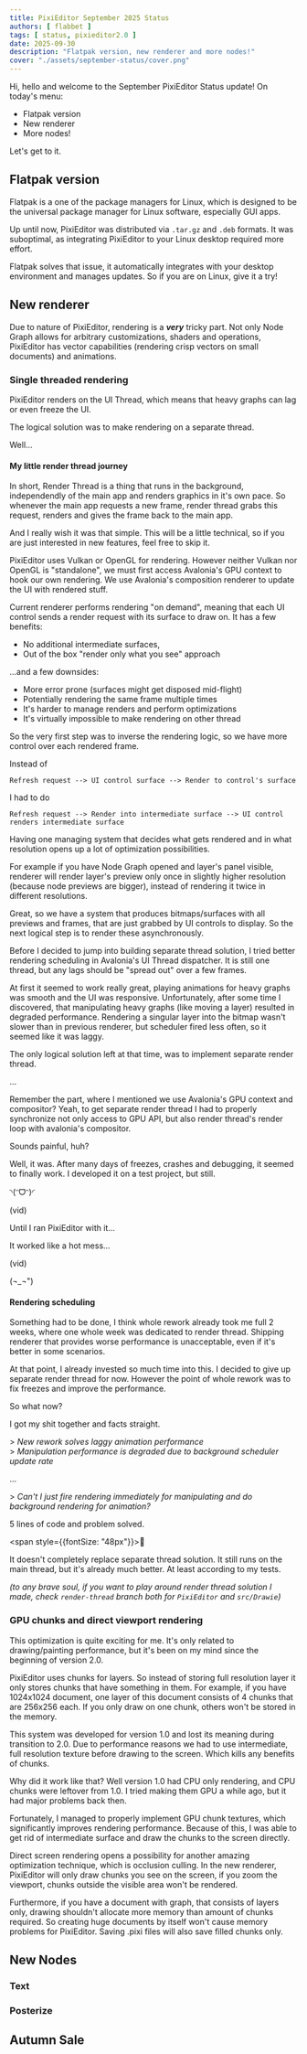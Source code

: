 ```yaml
---
title: PixiEditor September 2025 Status
authors: [ flabbet ] 
tags: [ status, pixieditor2.0 ]
date: 2025-09-30
description: "Flatpak version, new renderer and more nodes!"
cover: "./assets/september-status/cover.png"
---
```



Hi, hello and welcome to the September PixiEditor Status update! On today's menu:

- Flatpak version
- New renderer
- More nodes!

Let's get to it.


## Flatpak version

Flatpak is a one of the package managers for Linux, which is designed to be the universal package manager for Linux software, especially GUI apps.

Up until now, PixiEditor was distributed via `.tar.gz` and `.deb` formats. It was suboptimal, as integrating PixiEditor to your Linux desktop required more effort.

Flatpak solves that issue, it automatically integrates with your desktop environment and manages updates. So if you are on Linux, give it a try!

<FlathubWidget
  title="PixiEditor"
  author="PixiEditor"
  description="Universal node-based 2D editor."
  appUrl="https://flathub.org/en/apps/net.pixieditor.PixiEditor"
  iconUrl="https://raw.githubusercontent.com/PixiEditor/PixiEditor/refs/heads/flatpak-v2.0.1.14/assets/flatpak/icon-512.png"
/>

## New renderer

Due to nature of PixiEditor, rendering is a ___very___ tricky part. Not only Node Graph allows for arbitrary customizations, shaders and operations, PixiEditor has vector capabilities (rendering crisp vectors on small documents)
and animations. 

### Single threaded rendering 

PixiEditor renders on the UI Thread, which means that heavy graphs can lag or even freeze the UI. 

The logical solution was to make rendering on a separate thread. 

Well...

#### My little render thread journey

In short, Render Thread is a thing that runs in the background, independendly of the main app and renders graphics in it's own pace. So whenever the main app requests a new frame,
render thread grabs this request, renders and gives the frame back to the main app.

And I really wish it was that simple. This will be a little technical, so if you are just interested in new features, feel free to skip it.

PixiEditor uses Vulkan or OpenGL for rendering. However neither Vulkan nor OpenGL is "standalone", we must first access Avalonia's GPU context to hook our own rendering. We use Avalonia's composition renderer to update the UI with rendered stuff.

Current renderer performs rendering "on demand", meaning that each UI control sends a render request with its surface to draw on. It has a few benefits:

- No additional intermediate surfaces,
- Out of the box "render only what you see" approach

...and a few downsides:
- More error prone (surfaces might get disposed mid-flight)
- Potentially rendering the same frame multiple times
- It's harder to manage renders and perform optimizations
- It's virtually impossible to make rendering on other thread

So the very first step was to inverse the rendering logic, so we have more control over each rendered frame.

Instead of 

```
Refresh request --> UI control surface --> Render to control's surface
``` 

I had to do 

```
Refresh request --> Render into intermediate surface --> UI control renders intermediate surface
```

Having one managing system that decides what gets rendered and in what resolution opens up a lot of optimization possibilities. 

For example if you have Node Graph opened and layer's panel visible, renderer will render layer's preview only once in slightly higher resolution (because node previews are bigger), instead of rendering it twice
in different resolutions.

Great, so we have a system that produces bitmaps/surfaces with all previews and frames, that are just grabbed by UI controls to display. So the next logical step is to render these asynchronously.

Before I decided to jump into building separate thread solution, I tried better rendering scheduling in Avalonia's UI Thread dispatcher. It is still one thread, but any lags should be "spread out" over a few frames.

At first it seemed to work really great, playing animations for heavy graphs was smooth and the UI was responsive. Unfortunately, after some time I discovered, that manipulating heavy graphs (like moving a layer)
resulted in degraded performance. Rendering a singular layer into the bitmap wasn't slower than in previous renderer, but scheduler fired less often, so it seemed like it was laggy.

The only logical solution left at that time, was to implement separate render thread.

...

Remember the part, where I mentioned we use Avalonia's GPU context and compositor? 
Yeah, to get separate render thread I had to properly synchronize not only access to GPU API, but also render thread's render loop with avalonia's compositor.

Sounds painful, huh?

Well, it was. After many days of freezes, crashes and debugging, it seemed to finally work. I developed it on a test project, but still.

◝(ᵔᗜᵔ)◜

(vid)

Until I ran PixiEditor with it...

It worked like a hot mess...

(vid)

(¬_¬")


#### Rendering scheduling

Something had to be done, I think whole rework already took me full 2 weeks, where one whole week was dedicated to render thread. Shipping renderer that provides worse performance is unacceptable, even
if it's better in some scenarios.

At that point, I already invested so much time into this. I decided to give up separate render thread for now. However the point of whole rework was to fix freezes and improve the performance.

So what now?

I got my shit together and facts straight. 

\> _New rework solves laggy animation performance_<br/>
\> _Manipulation performance is degraded due to background scheduler update rate_

...

\> _Can't I just fire rendering immediately for manipulating and do background rendering for animation?_

5 lines of code and problem solved.

<span style={{fontSize: "48px"}}>🙈</span>

It doesn't completely replace separate thread solution. It still runs on the main thread, but it's already much better. At least according to my tests.

_(to any brave soul, if you want to play around render thread solution I made, check `render-thread` branch both for `PixiEditor` and `src/Drawie`)_

### GPU chunks and direct viewport rendering

This optimization is quite exciting for me. It's only related to drawing/painting performance, but it's been on my mind since the beginning of version 2.0.

PixiEditor uses chunks for layers. So instead of storing full resolution layer it only stores chunks that have something in them. For example, if you have 1024x1024 document, one layer of this document
consists of 4 chunks that are 256x256 each. If you only draw on one chunk, others won't be stored in the memory.

This system was developed for version 1.0 and lost its meaning during transition to 2.0. Due to performance reasons we had to use intermediate, full resolution texture before drawing to the screen. 
Which kills any benefits of chunks.

Why did it work like that? Well version 1.0 had CPU only rendering, and CPU chunks were leftover from 1.0. I tried making them GPU a while ago, but it had major problems back then.

Fortunately, I managed to properly implement GPU chunk textures, which significantly improves rendering performance. Because of this, I was able to get rid of intermediate surface and draw the chunks 
to the screen directly. 

Direct screen rendering opens a possibility for another amazing optimization technique, which is occlusion culling. In the new renderer, PixiEditor will only draw chunks you see on the screen, if you zoom the 
viewport, chunks outside the visible area won't be rendered.

Furthermore, if you have a document with graph, that consists of layers only, drawing shouldn't allocate more memory than amount of chunks required. So creating huge documents by itself won't cause memory problems for PixiEditor. 
Saving .pixi files will also save filled chunks only.

## New Nodes

### Text

### Posterize

## Autumn Sale